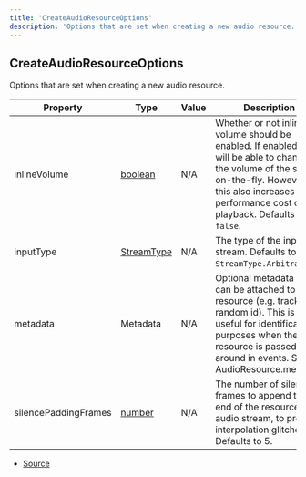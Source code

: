 ```yaml
---
title: 'CreateAudioResourceOptions'
description: 'Options that are set when creating a new audio resource.'
---
```


## CreateAudioResourceOptions

Options that are set when creating a new audio resource.

| Property             | Type                                                                                                | Value | Description                                                                                                                                                                                                     |
| -------------------- | --------------------------------------------------------------------------------------------------- | ----- | --------------------------------------------------------------------------------------------------------------------------------------------------------------------------------------------------------------- |
| inlineVolume         | [boolean](https://developer.mozilla.org/en-US/docs/Web/JavaScript/Reference/Global_Objects/Boolean) | N/A   | Whether or not inline volume should be enabled. If enabled, you will be able to change the volume of the stream on-the-fly. However, this also increases the performance cost of playback. Defaults to `false`. |
| inputType            | [StreamType](/api/discord-voip/enums/StreamType)                                                    | N/A   | The type of the input stream. Defaults to `StreamType.Arbitrary`.                                                                                                                                               |
| metadata             | Metadata                                                                                            | N/A   | Optional metadata that can be attached to the resource (e.g. track title, random id). This is useful for identification purposes when the resource is passed around in events. See AudioResource.metadata       |
| silencePaddingFrames | [number](https://developer.mozilla.org/en-US/docs/Web/JavaScript/Reference/Global_Objects/Number)   | N/A   | The number of silence frames to append to the end of the resource's audio stream, to prevent interpolation glitches. Defaults to 5.                                                                             |

- [Source](https://github.com/androz2091/discord-player/blob/ce04b3f4c6671029ce4d4aa9090e56ac7e7f5666/packages/discord-voip/src/audio/AudioResource.ts#L17)
